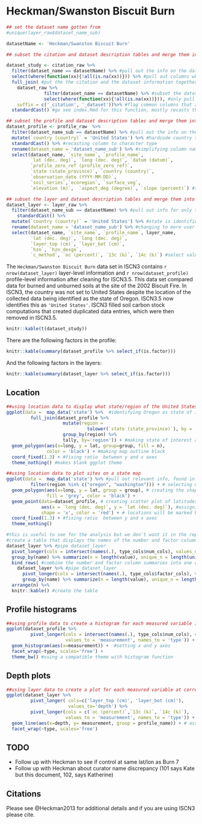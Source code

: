 # Heckman/Swanston Biscuit Burn

```r
## set the dataset name gotten from 
#unique(layer_raw$dataset_name_sub)

datasetName <- 'Heckman/Swanston Biscuit Burn'

## subset the citation and dataset description tables and merge them into a study table

dataset_study <- citation_raw %>% 
  filter(dataset_name == datasetName) %>% #pull out the info on the dataset we want here
  select(where(function(xx){!all(is.na(xx))})) %>% #pull out columns where values are not all "NA"
  full_join( #put the the citation and the dataset information together
    dataset_raw %>%
              filter(dataset_name == datasetName) %>% #subset the dataset table
              select(where(function(xx){!all(is.na(xx))})), #only pull columns that are not enitrely NA values
    suffix = c('_citation', '_dataset'))%>% #flag common columns that are not the id columns between the two tables
  standardCast() #go see index.Rmd for this function, mostly recasts the column to the right types

## subset the profile and dataset description tables and merge them into a study table
dataset_profile <- profile_raw  %>%
  filter(dataset_name_sub == datasetName) %>% #pull out the info on the dataset we want here
  mutate(`country (country)` = 'United States') %>% #hardcode country to correct one
  standardCast() %>% #recasting column to character type
  rename(dataset_name = 'dataset_name_sub') %>% #simplifying column name
  select(dataset_name, `site_name`, `profile_name`,
         `lat (dec. deg)`, `long (dec. deg)`, `datum (datum)`,
         `profile_zero_ref (profile_zero_ref)`,
         `state (state_province)`, `country (country)`, 
         `observation_date (YYYY-MM-DD)`, 
         `soil_series`,`ecoregion`, `surface_veg`,
         `elevation (m)`,  `aspect_deg (degree)`, `slope (percent)`) #selecting columns that will be used to create maps when called later

## subset the layer and dataset description tables and merge them into a study table
dataset_layer <- layer_raw %>%
  filter(dataset_name_sub == datasetName) %>% #pull out info for only this dataset
    standardCast() %>% 
  mutate(`country (country)` = 'United States') %>% #state is identified but not country, fill this in
  rename(dataset_name = 'dataset_name_sub') %>% #changing to more user-friendly name
  select(dataset_name, `site_name`, `profile_name`, layer_name,
         `lat (dec. deg)`, `long (dec. deg)`, 
         `layer_top (cm)`, `layer_bot (cm)`,
         `hzn`, `hzn_desgn`,
         `c_method`, `oc (percent)`, `13c (‰)`, `14c (‰)`) #select values to be included in later graphs/tables
```


The `Heckman/Swanston Biscuit Burn` data set in ISCN3 contains `r nrow(dataset_layer)` layer-level information and `r nrow(dataset_profile)` profile-level information after cleaning for ISCN3.5.
This data set compared data for burned and unburned soils at the site of the 2002 Biscuit Fire.
In ISCN3, the country was not set to United States despite the location of the collected data being identified as the state of Oregon. ISCN3.5 now identifies this as `'United States'`.
ISCN3 filled soil carbon stock computations that created duplicated data entries, which were then removed in ISCN3.5.

```r
knitr::kable(t(dataset_study))
```


There are the following factors in the profile:
```r
knitr::kable(summary(dataset_profile %>% select_if(is.factor)))
```

And the following factors in the layers:
```r
knitr::kable(summary(dataset_layer %>% select_if(is.factor)))
```


## Location

```r
##using location data to display what state/region of the United States was sampled
ggplot(data =  map_data('state') %>%  #identifying Oregon as state of interest in this data set
         full_join(dataset_profile %>% 
                     mutate(region = 
                              tolower(`state (state_province)`), by = 'region') %>%
                     group_by(region) %>% 
                     tally, by='region')) + #making state of interest a different color than the rest
  geom_polygon(aes(x=long, y = lat, group=group, fill = n), 
               color = 'black') + #making map outline black
  coord_fixed(1.3) + #fixing ratio  between y and x axes
  theme_nothing() #makes blank ggplot theme

##using location data to plot sites on a state map
ggplot(data =  map_data('state') %>% #pull out relevant info, found in state column
         filter(region %in% c("oregon", "washington"))) + # selecting which states to include on second map
  geom_polygon(aes(x=long, y = lat, group = group), # creating the shape of the map; ‘group’ connects adjacent points with lines to outline shape
               fill = 'grey', color = 'black') +  
  geom_point(data=dataset_profile, # creating scatter plot of latitudes and longitudes from dataset_profile 
             aes(x = `long (dec. deg)`, y = `lat (dec. deg)`), #assigning latitude and longitude to respective axes
             shape = 'x', color = 'red') + # locations will be marked by red x
  coord_fixed(1.3) + #fixing ratio  between y and x axes
  theme_nothing() 
```


```r
#this is useful to see for the analysis but we don't want it in the report
#create a table that displays the names of the number and factor columns in the dataset, how many values there are in each, and how many unique values there are
dataset_layer %>% #pipe dataset_layer
  pivot_longer(cols = intersect(names(.), type_cols$num_cols), values_drop_na = TRUE) %>% #pivot the names of columns from dataset_layer with number values into a column called names and the values associated with the column into a column called values (All NA values are dropped)
  group_by(name) %>% summarize(n = length(value), unique_n = length(unique(value))) %>% #find how many total values and unique values each number column has
  bind_rows( #combine the number and factor column summaries into one dataframe
    dataset_layer %>% #pipe dataset_layer
      pivot_longer(cols = intersect(names(.), type_cols$factor_cols), values_drop_na = TRUE) %>% #pivot the names of columns from dataset_layer with factor values into a column called names and the values associated with the column into a column called values (All NA values are dropped)
      group_by(name) %>% summarize(n = length(value), unique_n = length(unique(value))) ) %>% #find how many total values and unique values each factor column has
  arrange(n) %>%
  knitr::kable() #create the table
```

## Profile histograms

```r
##using profile data to create a histogram for each measured variable in this data set
ggplot(dataset_profile %>%
         pivot_longer(cols = intersect(names(.), type_cols$num_cols), #selecting what columns to pull
                      values_to = 'measurement', names_to = 'type')) + #naming x values and the variables to make histograms of
  geom_histogram(aes(x=measurement)) +  #setting x and y axes
  facet_wrap(~type, scales='free') +
  theme_bw() #using a compatible theme with histogram function
```

## Depth plots

```r
##using layer data to create a plot for each measured variable at corresponding depths in this data set
ggplot(dataset_layer %>% 
         pivot_longer( cols=c('layer_top (cm)', 'layer_bot (cm)'),
                       values_to='depth') %>% 
         pivot_longer(cols = c(`oc (percent)`,`13c (‰)`, `14c (‰)`), 
                      values_to = 'measurement', names_to = 'type')) + #naming x values and the variables to make plots of
  geom_line(aes(x=depth, y= measurement, group = profile_name)) + # assigning x and y axis names
  facet_wrap(~type, scales='free')
```

## TODO

 - Follow up with Heckman to see if control at same lat/lon as Burn 7
 - Follow up with Heckman about curator name discrepancy (101 says Kate but this document, 102, says Katherine)


## Citations

Please see @Heckman2013 for additional details and if you are using ISCN3 please cite.